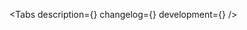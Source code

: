 

<Meta title='Components/Forms/Inputs/DateInput' component={DateInput} id='DateInput' />

<!-- Canvas -->

<Story name='DateInput'>
    <DateInput
        block={boolean('block', false)}
        size={select('size', ['s', 'm', 'l', 'xl'], 's')}
        error={text('error', '')}
        hint={text('hint', '')}
        label={text('label', '')}
    />
</Story>

<!-- Docs -->

<ComponentHeader
    name='DateInput'
    version={version}
    package='@alfalab/core-components/date-input'
    design='https://www.figma.com/file/cdNnkh2QdxuvYLrBm4cubM/Web-%3A%3A-Core-Default-Components?node-id=55547%3A52787'
    children='Поле для указания даты.'
/>

<Tabs description={<Description />} changelog={<Changelog />} development={<Development />} />
